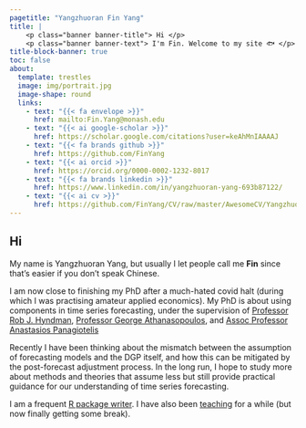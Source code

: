 ```yaml
---
pagetitle: "Yangzhuoran Fin Yang"
title: |
    <p class="banner banner-title"> Hi </p>
    <p class="banner banner-text"> I'm Fin. Welcome to my site 🐟 </p>
title-block-banner: true
toc: false
about:
  template: trestles
  image: img/portrait.jpg
  image-shape: round
  links:
    - text: "{{< fa envelope >}}"
      href: mailto:Fin.Yang@monash.edu
    - text: "{{< ai google-scholar >}}"
      href: https://scholar.google.com/citations?user=keAhMnIAAAAJ
    - text: "{{< fa brands github >}}"
      href: https://github.com/FinYang
    - text: "{{< ai orcid >}}"
      href: https://orcid.org/0000-0002-1232-8017
    - text: "{{< fa brands linkedin >}}"
      href: https://www.linkedin.com/in/yangzhuoran-yang-693b87122/
    - text: "{{< ai cv >}}"
      href: https://github.com/FinYang/CV/raw/master/AwesomeCV/YangzhuoranYang_CV.pdf
---
```


## Hi

My name is Yangzhuoran Yang, but usually I let people call me **Fin** since that's easier if you don't speak Chinese.


I am now close to finishing my PhD after a much-hated covid halt (during which I was practising amateur applied economics). My PhD is about using components in time series forecasting, under the supervision of [Professor Rob J. Hyndman](https://robjhyndman.com/), [Professor George Athanasopoulos](https://research.monash.edu/en/persons/george-athanasopoulos), and [Assoc Professor Anastasios Panagiotelis](https://anastasiospanagiotelis.netlify.app/)

Recently I have been thinking about the mismatch between the assumption of forecasting models and the DGP itself, and how this can be mitigated by the post-forecast adjustment process. In the long run, I hope to study more about methods and theories that assume less but still provide practical guidance for our understanding of time series forecasting. 

I am a frequent [R package writer](/software/). I have also been [teaching](/teaching/) for a while (but now finally getting some break).
